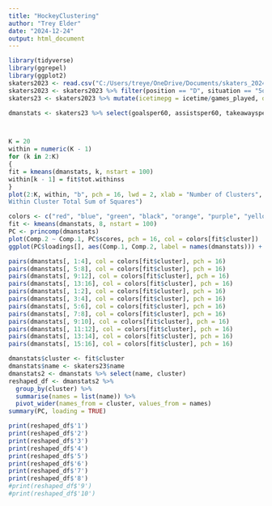 ---
title: "HockeyClustering"
author: "Trey Elder"
date: "2024-12-24"
output: html_document
---

```{r, echo = TRUE}
library(tidyverse)
library(ggrepel)
library(ggplot2)
skaters2023 <- read.csv("C:/Users/treye/OneDrive/Documents/skaters_2024.csv", header = TRUE)
skaters2023 <- skaters2023 %>% filter(position == "D", situation == "5on5", games_played >= 20)
skaters23 <- skaters2023 %>% mutate(icetimepg = icetime/games_played, dZoneShiftStartspg = I_F_dZoneShiftStarts/icetime, oZoneShiftStartspg = I_F_oZoneShiftStarts/icetime, goalsper60 = 3600*I_F_goals/icetime, takeawaysper60 = 3600*I_F_takeaways/icetime, hitsper60 = 3600*I_F_hits/icetime, blocksper60 = 3600*shotsBlockedByPlayer/icetime, assistsper60 = 3600*(I_F_primaryAssists + I_F_secondaryAssists)/icetime, penaltyMinutesper60 = 3600*penalityMinutes/icetime, shotattemptsper60 = 3600*I_F_shotAttempts/icetime, shotsongoalagainstper60 = 3600*OnIce_A_shotsOnGoal/icetime, onIcegoalsForper60 = 3600*OnIce_F_goals/icetime, onIcegoalsAgainstper60 = 3600*OnIce_A_goals/icetime, oniceareboundgoalsper60 = 3600*OnIce_A_reboundGoals/icetime, oniceahighdangershotsper60 = 3600*OnIce_A_highDangerShots/icetime, dzoneshiftstartpct = (I_F_dZoneShiftStarts/(I_F_dZoneShiftStarts+I_F_oZoneShiftStarts+I_F_neutralZoneShiftStarts)), ozoneshiftstartpct = (I_F_oZoneShiftStarts/(I_F_dZoneShiftStarts+I_F_oZoneShiftStarts+I_F_neutralZoneShiftStarts)))

dmanstats <- skaters23 %>% select(goalsper60, assistsper60, takeawaysper60, blocksper60, hitsper60, penaltyMinutesper60, onIce_xGoalsPercentage, onIce_corsiPercentage, shotattemptsper60, shotsongoalagainstper60, onIcegoalsForper60, onIcegoalsAgainstper60, oniceahighdangershotsper60, oniceareboundgoalsper60, dzoneshiftstartpct, ozoneshiftstartpct)



K = 20
within = numeric(K - 1)
for (k in 2:K)
{
fit = kmeans(dmanstats, k, nstart = 100)
within[k - 1] = fit$tot.withinss
}
plot(2:K, within, "b", pch = 16, lwd = 2, xlab = "Number of Clusters", ylab = "
Within Cluster Total Sum of Squares")

colors <- c("red", "blue", "green", "black", "orange", "purple", "yellow", "magenta", "cyan", "pink")
fit <- kmeans(dmanstats, 8, nstart = 100)
PC <- princomp(dmanstats)
plot(Comp.2 ~ Comp.1, PC$scores, pch = 16, col = colors[fit$cluster])
ggplot(PC$loadings[], aes(Comp.1, Comp.2, label = names(dmanstats))) + geom_point() + geom_label_repel() + theme_classic() + xlab("First Principal Component Loadings") + ylab("Second Principal Component Loadings") + geom_hline(yintercept = 0, linetype = "dashed")

pairs(dmanstats[, 1:4], col = colors[fit$cluster], pch = 16)
pairs(dmanstats[, 5:8], col = colors[fit$cluster], pch = 16)
pairs(dmanstats[, 9:12], col = colors[fit$cluster], pch = 16)
pairs(dmanstats[, 13:16], col = colors[fit$cluster], pch = 16)
pairs(dmanstats[, 1:2], col = colors[fit$cluster], pch = 16)
pairs(dmanstats[, 3:4], col = colors[fit$cluster], pch = 16)
pairs(dmanstats[, 5:6], col = colors[fit$cluster], pch = 16)
pairs(dmanstats[, 7:8], col = colors[fit$cluster], pch = 16)
pairs(dmanstats[, 9:10], col = colors[fit$cluster], pch = 16)
pairs(dmanstats[, 11:12], col = colors[fit$cluster], pch = 16)
pairs(dmanstats[, 13:14], col = colors[fit$cluster], pch = 16)
pairs(dmanstats[, 15:16], col = colors[fit$cluster], pch = 16)

dmanstats$cluster <- fit$cluster
dmanstats$name <- skaters23$name
dmanstats2 <- dmanstats %>% select(name, cluster)
reshaped_df <- dmanstats2 %>%
  group_by(cluster) %>%
  summarise(names = list(name)) %>%
  pivot_wider(names_from = cluster, values_from = names)
summary(PC, loading = TRUE)

print(reshaped_df$'1')
print(reshaped_df$'2')
print(reshaped_df$'3')
print(reshaped_df$'4')
print(reshaped_df$'5')
print(reshaped_df$'6')
print(reshaped_df$'7')
print(reshaped_df$'8')
#print(reshaped_df$'9')
#print(reshaped_df$'10')



```